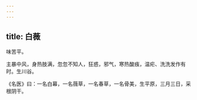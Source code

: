 ```yaml
---
---
---
```

title: 白薇
---



味苦平。

主暴中风，身热肢满，忽忽不知人，狂惑，邪气，寒热酸痋，温疟、洗洗发作有时。生川谷。

《名医》曰：一名白幕，一名薇草，一名春草，一名骨美，生平原，三月三日，采根阴干。